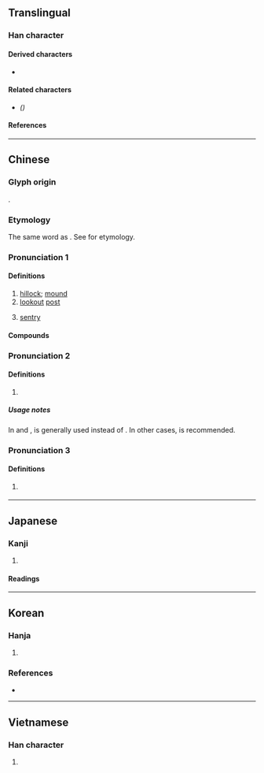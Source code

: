 {{also|岗|岡}}
{{character info}}
==Translingual==

===Han character===
{{Han char|rn=46|rad=山|as=08|sn=11|four=22227|canj=UBTU|ids=⿱山岡}}

====Derived characters====
* {{l|mul|[[𣙋]], [[𬬀]]}} <!-- ⿰扌崗 in CJK Unified Ideographs Extension G -->

====Related characters====
* {{l|mul|[[岗]]}} ''({{w|Simplified Chinese}})''

====References====
{{Han ref|kx=0314.100|dkj=08221|dj=0616.060|hdz=10780.070|uh=5D17}}

----

==Chinese==
{{zh-forms|s=岗}}

===Glyph origin===
{{Han etym}}
{{Han compound|山|岡|c1=s|c2=p|t1=mountain|ls=psc}}.

===Etymology===
The same word as {{zh-l|岡}}. See {{zh-l|岡}} for etymology.

===Pronunciation 1===
{{zh-pron
|m=gǎng
|c=gong1
|h=pfs=kông
|md=
|mn=kang/kong
|mn_note=kang - vernacular; kong - literary
|mn-t=geng1/gang1
|mn-t_note=geng1 - vernacular; gang1 - literary
|w=
|cat=n
}}

====Definitions====
{{zh-hanzi}}

# [[hillock]]; [[mound]]
# [[lookout]] [[post]]
#: {{zh-x|崗哨|sentry post}}
#: {{zh-x|崗樓|watchtower}}
# [[sentry]]

====Compounds====
{{zh-der|崗子|崗亭|崗位|站崗|門崗|崗樓|罷崗|崗警|崗哨|上崗|下崗|串崗|亂墳崗|亂葬崗|在崗|增崗|崗卡|崗地|待崗|復崗|換崗|查崗|監督崗|競崗|競爭上崗|脫崗|落聘待崗|設崗定責|試崗|認崗定責|輪崗|轉崗|返崗|釘子崗|離崗|頂崗|領崗定責|<!--|陡崗|三里崗|長崗|顧崗|童子崗-->}}

===Pronunciation 2===
{{zh-pron
|m=gāng
|c=gong1
|h=pfs=kông
|cat=n
}}

====Definitions====
{{zh-hanzi}}

# {{zh-alt-form|岡}}

=====Usage notes=====
In {{zh-l|花崗石|[[granite]]}} and {{zh-l|花崗岩|[[granite]]}}, {{zh-l|崗}} is generally used instead of {{zh-l|岡}}. In other cases, {{zh-l|岡}} is recommended.

===Pronunciation 3===
{{zh-pron
|m=gàng
|cat=
}}

====Definitions====
{{zh-hanzi}}

# {{lb|zh|dialectal}} {{zh-only|崗尖|[[brimful]]}}

----

==Japanese==

===Kanji===
{{ja-kanji|grade=|rs=山08}}

# {{rfdef|ja|sort=山08}}

====Readings====
{{ja-readings
|goon=こう
|kanon=こう
|kun=おか-}}

----

==Korean==

===Hanja===
{{ko-hanja|산등성이|강}}

# {{alt form|ko|岡||{{hanja form of|강|[[hill]]}}}}

===References===
* {{R:ko:Inmyeongyonghanjapyo|1}}

----

==Vietnamese==

===Han character===
{{vi-hantu|[[cương]]|rs=山08}}

# {{rfdef|vi|sort=山08}}